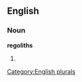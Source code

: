 
==English==

===Noun===
'''regoliths'''

# {{plural of|[[regolith]]}}

[[Category:English plurals]]